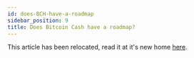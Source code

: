 ```yaml
---
id: does-BCH-have-a-roadmap
sidebar_position: 9
title: Does Bitcoin Cash have a roadmap?
---
```


This article has been relocated, read it at it's new home [here](/faqs/Decentralisation/does-BCH-have-a-roadmap).

